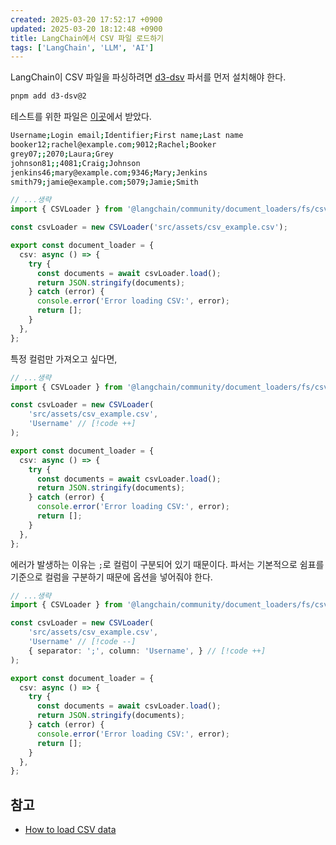 ```yaml
---
created: 2025-03-20 17:52:17 +0900
updated: 2025-03-20 18:12:48 +0900
title: LangChain에서 CSV 파일 로드하기
tags: ['LangChain', 'LLM', 'AI']
---
```


LangChain이 CSV 파일을 파싱하려면 [d3-dsv](https://www.npmjs.com/package/d3-dsv) 파서를 먼저 설치해야 한다.

```bash
pnpm add d3-dsv@2
```

테스트를 위한 파일은 [이곳](https://support.staffbase.com/hc/en-us/articles/360007108391-CSV-File-Examples)에서 받았다.

```bash title="csv_example.csv"
Username;Login email;Identifier;First name;Last name
booker12;rachel@example.com;9012;Rachel;Booker
grey07;;2070;Laura;Grey
johnson81;;4081;Craig;Johnson
jenkins46;mary@example.com;9346;Mary;Jenkins
smith79;jamie@example.com;5079;Jamie;Smith
```
```ts title="대략적인 코드"
// ...생략
import { CSVLoader } from '@langchain/community/document_loaders/fs/csv';

const csvLoader = new CSVLoader('src/assets/csv_example.csv');

export const document_loader = {
  csv: async () => {
    try {
      const documents = await csvLoader.load();
      return JSON.stringify(documents);
    } catch (error) {
      console.error('Error loading CSV:', error);
      return [];
    }
  },
};
```

특정 컬럼만 가져오고 싶다면,

```ts title="하지만 에러가 발생한다 ?!"
// ...생략
import { CSVLoader } from '@langchain/community/document_loaders/fs/csv';

const csvLoader = new CSVLoader(
	'src/assets/csv_example.csv',
	'Username' // [!code ++]
);

export const document_loader = {
  csv: async () => {
    try {
      const documents = await csvLoader.load();
      return JSON.stringify(documents);
    } catch (error) {
      console.error('Error loading CSV:', error);
      return [];
    }
  },
};
```

에러가 발생하는 이유는 `;`로 컬럼이 구분되어 있기 때문이다.
파서는 기본적으로 쉼표를 기준으로 컬럼을 구분하기 때문에 옵션을 넣어줘야 한다.

```ts title="CSVLoaderOption 전달"
// ...생략
import { CSVLoader } from '@langchain/community/document_loaders/fs/csv';

const csvLoader = new CSVLoader(
	'src/assets/csv_example.csv',
	'Username' // [!code --]
	{ separator: ';', column: 'Username', } // [!code ++]
);

export const document_loader = {
  csv: async () => {
    try {
      const documents = await csvLoader.load();
      return JSON.stringify(documents);
    } catch (error) {
      console.error('Error loading CSV:', error);
      return [];
    }
  },
};
```

## 참고

- [How to load CSV data](https://js.langchain.com/docs/how_to/document_loader_csv/)


